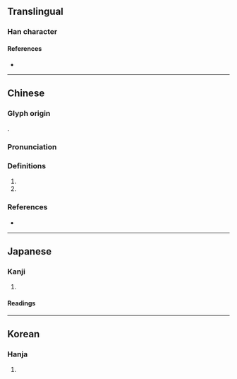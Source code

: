 {{character info}}
==Translingual==

===Han character===
{{Han char|rn=9|rad=人|as=09|sn=11|four=27234|canj=OQHK|ids=⿰亻契}}

====References====
* {{Han ref|kx=0111.290|dkj=00893|dj=0238.030|hdz=10186.070|uh=5070|ud=20592|bh=D44C|bd=54348}}

----

==Chinese==
{{zh-forms}}

===Glyph origin===
{{Han etym}}
{{Han compound|人|alt1=亻|契|ls=psc|c1=s|c2=p}}.

===Pronunciation===
{{zh-pron
|m=xiè
|c=sit3
|mc=y
|oc=y
|cat=pn
}}

===Definitions===
{{zh-hanzi}}

# {{zh-alt-form|契|tr=xiè|{{w|Xie of Shang|Xie}}}}
# {{surname|zh}}

===References===
* {{R:twedu|B00104}}

{{zh-cat|Individuals}}

----

==Japanese==

===Kanji===
{{ja-kanji|grade=|rs=人09}}

# {{rfdef|ja|sort=人09}}

====Readings====
{{ja-readings
|goon=せち
|kanon=せつ
|kun=きよ-い
}}

----

==Korean==

===Hanja===
{{ko-hanja|hangeul=설|rv=seol|mr=sŏl}}

# {{rfdef|ko|sort=人09}}